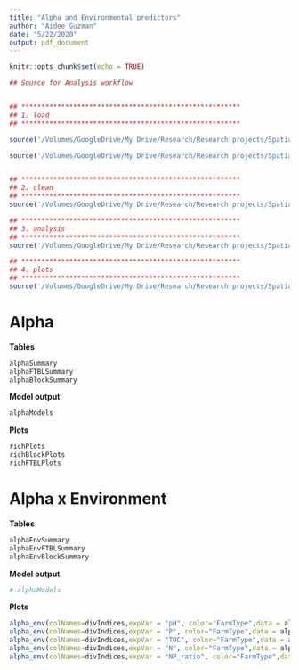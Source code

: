 ```yaml
---
title: "Alpha and Environmental predictors"
author: "Aidee Guzman"
date: "5/22/2020"
output: pdf_document
---
```


```r
knitr::opts_chunk$set(echo = TRUE)
```


```r
## Source for Analysis workflow 


## *******************************************************
## 1. load
## *******************************************************

source('/Volumes/GoogleDrive/My Drive/Research/Research projects/Spatial project/Analysis/R workflow/fungalcommunitycomp/R Scripts/load.R', chdir = TRUE)

source('/Volumes/GoogleDrive/My Drive/Research/Research projects/Spatial project/Analysis/R workflow/fungalcommunitycomp/R Scripts/functions.R', chdir = TRUE)


## *******************************************************
## 2. clean
## *******************************************************
source('/Volumes/GoogleDrive/My Drive/Research/Research projects/Spatial project/Analysis/R workflow/fungalcommunitycomp/R Scripts/clean.R', chdir = TRUE)

## *******************************************************
## 3. analysis
## *******************************************************
source('/Volumes/GoogleDrive/My Drive/Research/Research projects/Spatial project/Analysis/R workflow/fungalcommunitycomp/R Scripts/analysis.R', chdir = TRUE)

## *******************************************************
## 4. plots
## *******************************************************
source('/Volumes/GoogleDrive/My Drive/Research/Research projects/Spatial project/Analysis/R workflow/fungalcommunitycomp/R Scripts/plots.R', chdir = TRUE)

```



# Alpha 

**Tables** 
```r
alphaSummary
alphaFTBLSummary
alphaBlockSummary
```

**Model output** 
```r
alphaModels
```


**Plots** 
```r
richPlots
richBlockPlots
richFTBLPlots
```

\pagebreak  


# Alpha x Environment 

**Tables** 
```r
alphaEnvSummary
alphaEnvFTBLSummary
alphaEnvBlockSummary
```

**Model output** 
```r
# alphaModels
```


**Plots** 
```r
alpha_env(colNames=divIndices,expVar = "pH", color="FarmType",data = alphaDF)
alpha_env(colNames=divIndices,expVar = "P", color="FarmType",data = alphaDF)
alpha_env(colNames=divIndices,expVar = "TOC", color="FarmType",data = alphaDF)
alpha_env(colNames=divIndices,expVar = "N", color="FarmType",data = alphaDF)
alpha_env(colNames=divIndices,expVar = "NP_ratio", color="FarmType",data = alphaDF)

```

\pagebreak  
